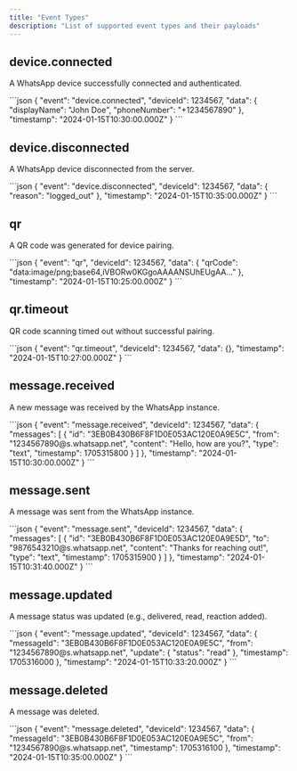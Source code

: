 ```yaml
---
title: "Event Types"
description: "List of supported event types and their payloads"
---
```


## device.connected

A WhatsApp device successfully connected and authenticated.

<AccordionGroup>
  <Accordion title="Sample Request Body">
    ```json
    {
      "event": "device.connected",
      "deviceId": 1234567,
      "data": {
        "displayName": "John Doe",
        "phoneNumber": "+1234567890"
      },
      "timestamp": "2024-01-15T10:30:00.000Z"
    }
    ```
  </Accordion>
</AccordionGroup>

## device.disconnected

A WhatsApp device disconnected from the server.

<AccordionGroup>
  <Accordion title="Sample Request Body">
    ```json
    {
      "event": "device.disconnected",
      "deviceId": 1234567,
      "data": {
        "reason": "logged_out"
      },
      "timestamp": "2024-01-15T10:35:00.000Z"
    }
    ```
  </Accordion>
</AccordionGroup>

## qr

A QR code was generated for device pairing.

<AccordionGroup>
  <Accordion title="Sample Request Body">
    ```json
    {
      "event": "qr",
      "deviceId": 1234567,
      "data": {
        "qrCode": "data:image/png;base64,iVBORw0KGgoAAAANSUhEUgAA..."
      },
      "timestamp": "2024-01-15T10:25:00.000Z"
    }
    ```
  </Accordion>
</AccordionGroup>

## qr.timeout

QR code scanning timed out without successful pairing.

<AccordionGroup>
  <Accordion title="Sample Request Body">
    ```json
    {
      "event": "qr.timeout",
      "deviceId": 1234567,
      "data": {},
      "timestamp": "2024-01-15T10:27:00.000Z"
    }
    ```
  </Accordion>
</AccordionGroup>

## message.received

A new message was received by the WhatsApp instance.

<AccordionGroup>
  <Accordion title="Sample Request Body">
    ```json
    {
      "event": "message.received",
      "deviceId": 1234567,
      "data": {
        "messages": [
          {
            "id": "3EB0B430B6F8F1D0E053AC120E0A9E5C",
            "from": "1234567890@s.whatsapp.net",
            "content": "Hello, how are you?",
            "type": "text",
            "timestamp": 1705315800
          }
        ]
      },
      "timestamp": "2024-01-15T10:30:00.000Z"
    }
    ```
  </Accordion>
</AccordionGroup>

## message.sent

A message was sent from the WhatsApp instance.

<AccordionGroup>
  <Accordion title="Sample Request Body">
    ```json
    {
      "event": "message.sent",
      "deviceId": 1234567,
      "data": {
        "messages": [
          {
            "id": "3EB0B430B6F8F1D0E053AC120E0A9E5D",
            "to": "9876543210@s.whatsapp.net",
            "content": "Thanks for reaching out!",
            "type": "text",
            "timestamp": 1705315900
          }
        ]
      },
      "timestamp": "2024-01-15T10:31:40.000Z"
    }
    ```
  </Accordion>
</AccordionGroup>

## message.updated

A message status was updated (e.g., delivered, read, reaction added).

<AccordionGroup>
  <Accordion title="Sample Request Body">
    ```json
    {
      "event": "message.updated",
      "deviceId": 1234567,
      "data": {
        "messageId": "3EB0B430B6F8F1D0E053AC120E0A9E5C",
        "from": "1234567890@s.whatsapp.net",
        "update": {
          "status": "read"
        },
        "timestamp": 1705316000
      },
      "timestamp": "2024-01-15T10:33:20.000Z"
    }
    ```
  </Accordion>
</AccordionGroup>

## message.deleted

A message was deleted.

<AccordionGroup>
  <Accordion title="Sample Request Body">
    ```json
    {
      "event": "message.deleted",
      "deviceId": 1234567,
      "data": {
        "messageId": "3EB0B430B6F8F1D0E053AC120E0A9E5C",
        "from": "1234567890@s.whatsapp.net",
        "timestamp": 1705316100
      },
      "timestamp": "2024-01-15T10:35:00.000Z"
    }
    ```
  </Accordion>
</AccordionGroup>
